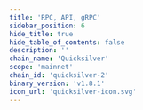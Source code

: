 ```yaml
---
title: 'RPC, API, gRPC'
sidebar_position: 6
hide_title: true
hide_table_of_contents: false
description: ''
chain_name: 'Quicksilver'
scope: 'mainnet'
chain_id: 'quicksilver-2'
binary_version: 'v1.8.1'
icon_url: 'quicksilver-icon.svg'
---
```



<PageTitle
  iconUrl="img/quicksilver-icon.svg"
  title="Quicksilver Public Endpoints"
  chainId="quicksilver-2"
  version="v1.8.1"
/>

<Endpoints
  api="https://quicksilver-api.noders.services"
  rpc="https://quicksilver-rpc.noders.services"
  grpc="https://quicksilver-grpc.noders.services:443"
  jsonRpc=""
/>
